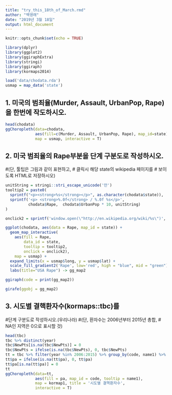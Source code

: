 ```yaml
---
title: "try_this_18th_of_March.rmd"
author: "백영래"
date: "2019년 3월 18일"
output: html_document
---
```


```r
knitr::opts_chunk$set(echo = TRUE)
```

```r
library(dplyr)
library(ggplot2)
library(ggiraphExtra)
library(stringi)
library(ggiraph)
library(kormaps2014)

load('data/chodata.rda')
usmap = map_data('state')
```

## 1. 미국의 범죄율(Murder, Assault, UrbanPop, Rape)을 한번에 작도하시오.
```r
head(chodata)
ggChoropleth(data=chodata,
             aes(fill=c(Murder, Assault, UrbanPop, Rape), map_id=state),
             map = usmap, interactive = T)

```

## 2. 미국 범죄율의 Rape부분을 단계 구분도로 작성하시오.
#(단, 툴팁은 그림과 같이 표현하고, 
# 클릭시 해당 state의 wikipedia 페이지를
# 보이도록 HTML로 저장하시오)
```r
unitString = stringi::stri_escape_unicode('만')
tooltip2 = paste0(
  sprintf("<p><strong>%s</strong></p>", as.character(chodata$state)),
  sprintf('<p> <strong>%.0f</strong> / %.0f %s</p>',
          chodata$Rape,  chodata$UrbanPop * 10, unitString)
)

onclick2 = sprintf('window.open(\"http://en.wikipedia.org/wiki/%s\")', as.character(chodata$state))

ggplot(chodata, aes(data = Rape, map_id = state)) +
  geom_map_interactive( 
    aes(fill = Rape,
        data_id = state,
        tooltip = tooltip2,
        onclick = onclick2), 
    map = usmap) +
  expand_limits(x = usmap$long, y = usmap$lat) +
  scale_fill_gradient2('Rape', low='red', high = "blue", mid = "green") +
  labs(title="USA Rape") -> gg_map2

```

```r
ggiraph(code = print(gg_map2))
```
```r
girafe(ggobj = gg_map2)
```


## 3. 시도별 결핵환자수(kormaps::tbc)를
#단계 구분도로 작성하시오.(우리나라)
#(단, 환자수는 2006년부터 2015년 총합,
#  NA인 지역은 0으로 표시할 것)
```r
head(tbc)
tbc %>% distinct(year)
tbc$NewPts[is.na(tbc$NewPts)] = 0
tbc$NewPts = ifelse(is.na(tbc$NewPts), 0, tbc$NewPts)
tt = tbc %>% filter(year %in% 2006:2015) %>% group_by(code, name1) %>% summarise(pa = sum(NewPts))
tt$pa = ifelse(is.na(tt$pa), 0, tt$pa)
tt$pa[is.na(tt$pa)] = 0
tt
ggChoropleth(data=tt, 
             aes(fill = pa, map_id = code, tooltip = name1),
             map = kormap1, title = '시도별 결핵환자수',
             interactive = T) 
```




